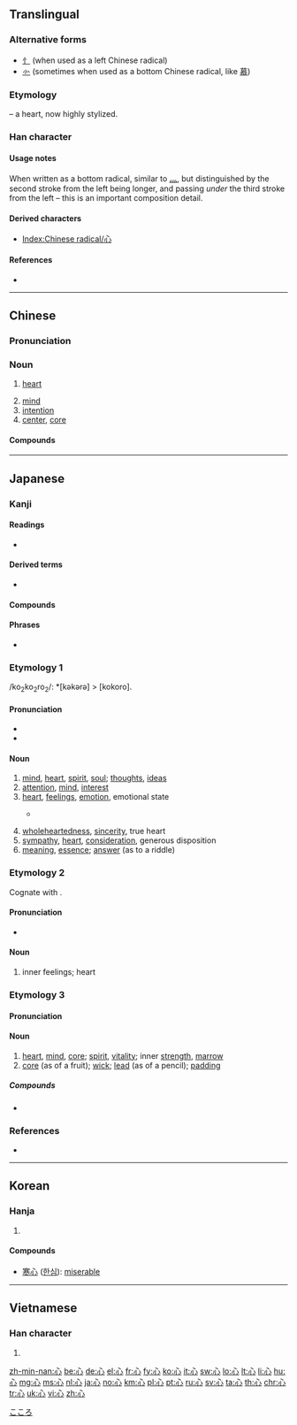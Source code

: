{{also|必}}
==Translingual==
{{stroke order|type=animate}}

===Alternative forms===
* [[忄]] (when used as a left Chinese radical)
* [[㣺]] (sometimes when used as a bottom Chinese radical, like [[慕]])

===Etymology===
{{Han etyl}}
{{liushu|p}} – a heart, now highly stylized.

===Han character===
{{Han char|rn=61|rad=心|as=00|sn=4|four=33000|canj=P}}

====Usage notes====
When written as a bottom radical, similar to [[灬]], but distinguished by the second stroke from the left being longer, and passing ''under'' the third stroke from the left – this is an important composition detail.

====Derived characters====
* [[Index:Chinese radical/心]]

====References====
* {{Han ref|kx=0375.010|dkj=10295|dj=0700.050|hdz=42267.010|uh=5FC3|ud=24515|bh=A4DF|bd=42207}}

[[Category:CJKV radicals| ]]

----

==Chinese==
{{zh-forms}}

===Pronunciation===
{{zh-pron
|m=xīn
|c=sam1
|h=pfs=sîm
|mn=sim
|w=1xin
|mc=y
|oc=y
|ma=y
|cat=n
}}

===Noun===
{{zh-noun|mw=顆|mw2=個}}

# {{context|Beginning Chinese|literary|lang=zh|sort=xin1}} [[heart]]
# [[mind]]
# [[intention]]
# [[center]], [[core]]

====Compounds====
{{der3|title=Compounds
|{{zh-l|心愛}}
|{{zh-l|心安理得}}
|{{zh-l|心不死}}
|{{zh-l|心不在焉}}
|{{zh-l|心裁}}
|{{zh-l|心腸}}
|{{zh-l|心潮}}
|{{zh-l|心馳神往}}
|{{zh-l|心慈面軟}}
|{{zh-l|心粗}}
|{{zh-l|心膽俱裂}}
|{{zh-l|心蕩神知}}
|{{zh-l|心得}}
|{{zh-l|心底}}
|{{zh-l|心地}}
|{{zh-l|心電圖}}
|{{zh-l|心電圖機}}
|{{zh-l|心動}}
|{{zh-l|心毒}}
|{{zh-l|心煩}}
|{{zh-l|心房}}
|{{zh-l|心扉}}
|{{zh-l|心服}}
|{{zh-l|心浮}}
|{{zh-l|心腹}}
|{{zh-l|心腹之患}}
|{{zh-l|心甘}}
|{{zh-l|心甘情願}}
|{{zh-l|心肝}}
|{{zh-l|心高氣傲}}
|{{zh-l|心廣體胖}}
|{{zh-l|心寒}}
|{{zh-l|心黑}}
|{{zh-l|心狠}}
|{{zh-l|心狠手辣}}
|{{zh-l|心花怒放}}
|{{zh-l|心懷}}
|{{zh-l|心懷鬼胎}}
|{{zh-l|心懷叵測}}
|{{zh-l|心慌}}
|{{zh-l|心慌意亂}}
|{{zh-l|心灰意懶}}
|{{zh-l|心回意轉}}
|{{zh-l|心魂}}
|{{zh-l|心活}}
|{{zh-l|心機}}
|{{zh-l|心肌}}
|{{zh-l|心急}}
|{{zh-l|心急火燎}}
|{{zh-l|心計}}
|{{zh-l|心跡}}
|{{zh-l|心尖}}
|{{zh-l|心間}}
|{{zh-l|心焦}}
|{{zh-l|心絞痛}}
|{{zh-l|心勁}}
|{{zh-l|心驚膽戰}}
|{{zh-l|心驚肉跳}}
|{{zh-l|心境}}
|{{zh-l|心靜}}
|{{zh-l|心坎}}
|{{zh-l|心口}}
|{{zh-l|心口不一}}
|{{zh-l|心口如一}}
|{{zh-l|心寬}}
|{{zh-l|心寬體胖}}
|{{zh-l|心曠神怡}}
|{{zh-l|心勞計絀}}
|{{zh-l|心勞日拙}}
|{{zh-l|心裡}}
|{{zh-l|心理}}
|{{zh-l|心理學}}
|{{zh-l|心力}}
|{{zh-l|心力交瘁}}
|{{zh-l|心力衰竭}}
|{{zh-l|心連心}}
|{{zh-l|心靈}}
|{{zh-l|心領}}
|{{zh-l|心領神會}}
|{{zh-l|心路}}
|{{zh-l|心律}}
|{{zh-l|心率}}
|{{zh-l|心滿意足}}
|{{zh-l|心明眼亮}}
|{{zh-l|心目}}
|{{zh-l|心慕手追}}
|{{zh-l|心內膜}}
|{{zh-l|心平氣和}}
|{{zh-l|心魄}}
|{{zh-l|心氣}}
|{{zh-l|心竅}}
|{{zh-l|心切}}
|{{zh-l|心怯}}
|{{zh-l|心情}}
|{{zh-l|心曲}}
|{{zh-l|心如刀割}}
|{{zh-l|心軟}}
|{{zh-l|心善}}
|{{zh-l|心上}}
|{{zh-l|心上人}}
|{{zh-l|心身}}
|{{zh-l|心神}}
|{{zh-l|心聲}}
|{{zh-l|心盛}}
|{{zh-l|心事}}
|{{zh-l|心室}}
|{{zh-l|心術}}
|{{zh-l|心數}}
|{{zh-l|心思}}
|{{zh-l|心酸}}
|{{zh-l|心算}}
|{{zh-l|心碎}}
|{{zh-l|心態}}
|{{zh-l|心疼}}
|{{zh-l|心田}}
|{{zh-l|心跳}}
|{{zh-l|心貼心}}
|{{zh-l|心頭}}
|{{zh-l|心頭肉}}
|{{zh-l|心窩}}, {{zh-l|心窩兒}}
|{{zh-l|心無二用}}
|{{zh-l|心細}}
|{{zh-l|心弦}}
|{{zh-l|心想}}
|{{zh-l|心心念念}}
|{{zh-l|心心相印}}
|{{zh-l|心性}}
|{{zh-l|心胸}}
|{{zh-l|心虛}}
|{{zh-l|心許}}
|{{zh-l|心緒}}
|{{zh-l|心血}}
|{{zh-l|心血來潮}}
|{{zh-l|心眼}}, {{zh-l|心眼兒}}
|{{zh-l|心癢}}
|{{zh-l|心儀}}
|{{zh-l|心意}}
|{{zh-l|心音}}
|{{zh-l|心影}}
|{{zh-l|心硬}}
|{{zh-l|心有靈犀一點通}}
|{{zh-l|心有餘而力不足}}
|{{zh-l|心有餘悸}}
|{{zh-l|心餘力絀}}
|{{zh-l|心猿意馬}}
|{{zh-l|心願}}
|{{zh-l|心悅誠服}}
|{{zh-l|心臟}}
|{{zh-l|心窄}}
|{{zh-l|心照}}
|{{zh-l|心折}}
|{{zh-l|心直口快}}
|{{zh-l|心志}}
|{{zh-l|心智}}
|{{zh-l|心中}}
|{{zh-l|心中無數}}
|{{zh-l|心中有數}}
|{{zh-l|心重}}
|{{zh-l|心子}}
|{{zh-l|心醉}}
|{{zh-l|點心}}
}}

----

==Japanese==

===Kanji===
{{ja-kanji|grade=2|rs=心00}}

====Readings====
* {{ja-readings|goon=[[しん]] (''shin'')|kanon=[[しん]] (''shin'')|kun=[[こころ]] (''kokoro''), [[ごころ]] (''gokoro'')|nanori=[[むね]] (''mune''), [[まこと]] (''makoto''), [[み]] (''mi'')}}

====Derived terms====
* {{ja-r|羨ましい|うらやまし.い|gloss=jealous}}

====Compounds====
{{der3|
|{{l|ja|心変わり|tr=kokorogawari||inconstancy}}|{{l|ja|心付け|tr=kokorozuke||gratuity}}|{{l|ja|心残り|tr=kokoronokori||reluctance}}|{{l|ja|心許ない|tr=kokoromotonai||uneasy, unsure}}|{{l|ja|心意|tr=shin'i||mind}}|{{l|ja|心音|tr=shin'on||heartbeat}}|{{l|ja|心肝|tr=shinkan||heart}}|{{l|ja|心眼|tr=shingan||mind's eye}}|{{l|ja|心願|tr=shingan||prayer}}|{{l|ja|心機|tr=shinki||attitude}}|{{l|ja|心機一転|tr=shinki itten||change of attitude}}|{{l|ja|心気|tr=shinki||mentality, mood}}|{{l|ja|心腹|tr=shinpuku||chest and stomach}}|{{l|ja|心がけ|tr=kokorogake||dedication}}|{{l|ja|[[心がける]], [[心掛ける]]|tr=kokorogakeru||bear in mind}}|{{l|ja|心意気|tr=kokoroiki||spirit, disposition}}|{{l|ja|心外|tr=shingai||wholly unexpected}}|{{l|ja|心掛け|tr=kokorogake||readiness, intention}}|{{l|ja|心境|tr=shinkyō||mental state}}|{{l|ja|心強い|tr=kokorozuyoi||heartening}}|{{l|ja|心筋|tr=shinkin||heart muscle}}|{{l|ja|心遣い|tr=kokorozukai||solicitude, anxiety}}|{{l|ja|心構え|tr=kokorogamae||preparedness}}|{{l|ja|心細い|tr=kokorobosoi||helpless, forlorn}}|{{l|ja|心情|tr=shinjō||sentiment, emotions}}|{{l|ja|心神耗弱|tr=shinshin-mōjaku||mental retardation}}|{{l|ja|心身|tr=shinshin||mind and body}}|{{l|ja|心酔|tr=shinsui||adoration}}|{{l|ja|心臓|tr=shinzō||heart}}|{{l|ja|心臓病|tr=shinzōbyō||heart trouble}}|{{l|ja|心待ち|tr=kokoromachi||anticipation}}|{{l|ja|心地|tr=kokochi||feeling, sensation}}|{{l|ja|心中|tr=shinjū||lovers suicide}}|{{l|ja|心中|tr=shinchū||true motives}}|{{l|ja|心当たり|tr=kokoroatari||having some knowledge of}}|{{l|ja|心当たりが有る|tr=kokoroatari ga aru||have an idea}}|{{l|ja|心得|tr=kokoroe||knowledge}}|{{l|ja|心得る|tr=kokoroeru||be informed}}|{{l|ja|心配|tr=shinpai||worry, concern}}|{{l|ja|心不全|tr=shinfuzen||heart failure}}|{{l|ja|心労|tr=shinrō||anxiety, worry}}|{{l|ja|心理|tr=shinri||mentality}}|{{l|ja|心理学|tr=shinrigaku||psychology}}|{{l|ja|心電図|tr=shindenzu||electrocardiogram}}|{{l|ja|心持ち|tr=kokoromochi||feeling, mood}}|{{l|ja|心尽くし|tr=kokorozukushi||kindness, consideration}}|{{l|ja|一心|tr=isshin||wholeheartedness}}|{{l|ja|一心に|tr=isshin ni||with one mind}}|{{l|ja|会心|tr=kaishin||congeniality}}|{{l|ja|核心|tr=kakushin||kernel, core}}|{{l|ja|感心|tr=kanshin||admiration}}|{{l|ja|感心する|tr=kanshin suru||admire}}|{{l|ja|関心|tr=kanshin||concern, interest}}|{{l|ja|気心|tr=kigokoro||temper, disposition}}|{{l|ja|虚栄心|tr=kyoeishin||vanity}}|{{l|ja|虚心|tr=kyoshin||impartiality}}|{{l|ja|疑心|tr=gishin||doubt, suspicion}}|{{l|ja|苦心|tr=kushin||pain, anxiety}}|{{l|ja|決心|tr=kesshin||determination}}|{{l|ja|決心する|tr=kesshin suru||decide}}|{{l|ja|恋心|tr=koigokoro||awakening of love}}|{{l|ja|好奇心|tr=kōkishin||curiosity}}|{{l|ja|細心|tr=saishin||careful; discreet}}|{{l|ja|初心|tr=shoshin||original intention}}|{{l|ja|重心|tr=jūshin||center of gravity}}|{{l|ja|人心|tr=jinshin||human nature}}|{{l|ja|衷心|tr=chūshin||innermost feelings}}|{{l|ja|中心|tr=chūshin||center, middle}}|{{l|ja|都心|tr=toshin||city center}}|{{l|ja|童心|tr=dōshin||child's mind}}|{{l|ja|内心|tr=naishin||innermost thoughts}}|{{l|ja|熱心|tr=nesshin||zeal, enthusiasm}}|{{l|ja|腹心|tr=fukushin||trusted friend}}|{{l|ja|腐心|tr=fushin||taking pains to}}|{{l|ja|本心|tr=honshin||true feelings}}|{{l|ja|真心|tr=magokoro||sincerity}}|{{l|ja|無関心|tr=mukanshin||apathetic}}|{{l|ja|無心|tr=mushin||innocence}}|{{l|ja|物心|tr=monogokoro||judgment}}|{{l|ja|野心|tr=yashin||ambition, aspiration}}|{{l|ja|用心|tr=yōjin||care, precaution}}|{{l|ja|良心|tr=ryōshin||conscience}}|{{l|ja|炉心|tr=roshin||nuclear reactor core}}|{{l|ja|安心|tr=anshin||relief, peace of mind}}|{{l|ja|安心する|tr=anshin suru||be relieved}}|{{l|ja|肝心|tr=kanjin||essential, fundamental}}|{{l|ja|安心感|tr=anshinkan||sense of security}}|{{l|ja|関心事|tr=kanshinji||matter of concern}}|{{l|ja|初心者|tr=shoshinsha||beginner}}|{{l|ja|狭心症|tr=kyōshinshō||heart attack}}|{{l|ja|用心深い|tr=yōjinbukai||wary, watchful}}|{{l|ja|居心地|tr=igokochi||comfort}}|{{l|ja|住み心地|tr=sumigokochi||living in comfort}}|{{l|ja|用心棒|tr=yōjinbō||bodyguard}}|{{l|ja|遠心力|tr=enshinryoku||centrifugal force}}|{{l|ja|求心力|tr=kyūshinryoku||centripetal force}}|{{l|ja|以心伝心|tr=ishindenshin||empathy}}|{{l|ja|孝心|tr=kōshin||filial devotion}}|{{l|ja|脂肪心|tr=shibōshin||fatty heart}}|{{l|ja|外心|tr=gaishin||outer center}}|{{l|ja|子供心|tr=kodomogokoro||childlike mind}}|{{l|ja|大和心|tr=yamatogokoro||the Japanese spirit}}|{{l|ja|[[心を込めて]], [[心をこめて]]|tr=kokoro o komete||devoted}}|{{l|ja|心を配る|tr=kokoro o kubaru||give attention}}|{{l|ja|心を動かす|tr=kokoro o ugokasu||impress}}|{{l|ja|心から|tr=shin kara, kokoro kara||heart and soul}}|{{l|ja|心行く迄|tr=kokoroyuku made||to the heart's content}}
}}

====Phrases====
* {{l|ja|心頭滅却すれば火もまた涼し}}

===Etymology 1===
/ko<sub>2</sub>ko<sub>2</sub>ro<sub>2</sub>/: *[kəkərə] > [kokoro].

====Pronunciation====
* {{IPA|/kokoɾo/|lang=ja}}
* {{audio|ja-kokoro.ogg|Audio|lang=ja}}

====Noun====
{{ja-noun|こころ}}

# [[mind]], [[heart]], [[spirit]], [[soul]]; [[thoughts]], [[ideas]]
# [[attention]], [[mind]], [[interest]]
# [[heart]], [[feelings]], [[emotion]], emotional state
#* {{RQ:Man'yōshū|14|3466}}
#*: {{l|ja|麻可奈思美}} {{l|ja|奴礼婆許登尓豆}} {{l|ja|佐祢奈敝波}} '''{{l|ja|己許呂}}'''{{l|ja|乃緒呂尓}} {{l|ja|能里弖可奈思母}}
# [[wholeheartedness]], [[sincerity]], true heart
# [[sympathy]], [[heart]], [[consideration]], generous disposition
# [[meaning]], [[essence]]; [[answer]] (as to a riddle)

===Etymology 2===
Cognate with {{m|ja|裏|tr=ura||inside}}.

====Pronunciation====
* {{IPA|/ɯɺa/|lang=ja}}

====Noun====
{{ja-noun|うら}}

# inner feelings; heart

===Etymology 3===

====Pronunciation====
{{rfp|lang=ja}}

====Noun====
{{ja-noun|しん}}

# [[heart]], [[mind]], [[core]]; [[spirit]], [[vitality]]; inner [[strength]], [[marrow]]
# [[core]] (as of a fruit); [[wick]]; [[lead]] (as of a pencil); [[padding]]

=====Compounds=====
* {{ja-r|汎心論|はんしんろん|gloss=panpsychism}}

===References===
* {{R:Man'yōshū 3}}

[[Category:1000 Japanese basic words|こころ]]

----

==Korean==

===Hanja===
{{ko-hanja|hangeul=심|eumhun=마음|rv=sim|mr=sim|y=sim}}

# {{defn|lang=ko|sort=心00}}

====Compounds====
* [[寒心]] ([[한심]]): [[miserable]]

----

==Vietnamese==

===Han character===
{{vi-hantu|[[tâm]], [[tấm]], [[tim]]|rs=心00}}

# {{defn|lang=vi|sort=心00}}

[[zh-min-nan:心]]
[[be:心]]
[[de:心]]
[[el:心]]
[[fr:心]]
[[fy:心]]
[[ko:心]]
[[it:心]]
[[sw:心]]
[[lo:心]]
[[lt:心]]
[[li:心]]
[[hu:心]]
[[mg:心]]
[[ms:心]]
[[nl:心]]
[[ja:心]]
[[no:心]]
[[km:心]]
[[pl:心]]
[[pt:心]]
[[ru:心]]
[[sv:心]]
[[ta:心]]
[[th:心]]
[[chr:心]]
[[tr:心]]
[[uk:心]]
[[vi:心]]
[[zh:心]]